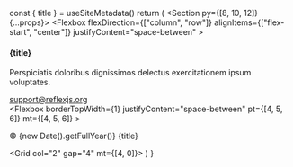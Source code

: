 
  const { title } = useSiteMetadata()
  return (
    <Section py={[8, 10, 12]} {...props}>
      <Container>
        <Flexbox
          flexDirection={["column", "row"]}
          alignItems={["flex-start", "center"]}
          justifyContent="space-between"
        >
          <Div maxW="300px">
            <H4 m="0">{title}</H4>
            <P fontSize="md">
              Perspiciatis doloribus dignissimos delectus exercitationem ipsum
              voluptates.
            </P>
            <A href="#" fontSize="md" color="text" lineHeight="none">
              <Icon name="mail" size="5" mr="2" />
              support@reflexjs.org
            </A>
          </Div>
          <NavMenu
            name="footer-example"
            dropdown={false}
            my="6|0"
            gap="4|10|18"
          />
        </Flexbox>
        <Flexbox
          borderTopWidth={1}
          justifyContent="space-between"
          pt={[4, 5, 6]}
          mt={[4, 5, 6]}
        >
          <P fontSize="sm" my="0">
            © {new Date().getFullYear()} {title}
          </P>
          <Grid col="2" gap="4" mt={[4, 0]}>
            <A href="#" color="text">
              <Icon name="twitter" size={5} />
            </A>
            <A href="#" color="text">
              <Icon name="instagram" size={5} />
            </A>
          </Grid>
        </Flexbox>
      </Container>
    </Section>
  )
}
